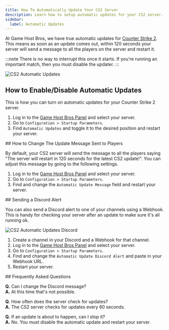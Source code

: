 ```yaml
---
title: How To Automatically Update Your CS2 Server
description: Learn how to setup automatic updates for your CS2 server.
sidebar:
  label: Automatic Updates
---
```


At Game Host Bros, we have true automatic updates for [Counter Strike 2](https://www.gamehostbros.com/cs2-server-hosting/). This means as soon as an update comes out, within 120 seconds your server will send a message to all the players on the server and restart it.

:::note
There is no way to interrupt this once it starts. If you're running an important match, then you must disable the updater.
:::

![CS2 Automatic Updates](../../../../assets/guide-images/cs2-auto-updates.png)

## How to Enable/Disable Automatic Updates

This is how you can turn on automatic updates for your Counter Strike 2 server.
<Steps>
1. Log in to the [Game Host Bros Panel](https://panel.gamehostbros.com/) and select your server.
2. Go to `Configuration > Startup Parameters`.
3. Find `Automatic Updates` and toggle it to the desired position and restart your server.
</Steps>
## How to Change The Update Message Sent to Players

By default, your CS2 server will send the message to all the players saying "The server will restart in 120 seconds for the latest CS2 update!". You can adjust this message by going to the following settings.
<Steps>
1. Log in to the [Game Host Bros Panel](https://panel.gamehostbros.com/) and select your server.
2. Go to `Configuration > Startup Parameters`.
3. Find and change the `Automatic Update Message` field and restart your server.
</Steps>
## Sending a Discord Alert

You can also send a Discord alert to one of your channels using a Webhook. This is handy for checking your server after an update to make sure it's all running ok.

![CS2 Automatic Updates Discord](../../../../assets/guide-images/cs2-auto-updates-discord.png)
<Steps>
1. Create a channel in your Discord and a Webhook for that channel.
2. Log in to the [Game Host Bros Panel](https://panel.gamehostbros.com/) and select your server.
3. Go to `Configuration > Startup Parameters`.
4. Find and change the `Automatic Update Discord Alert` and paste in your Webhook URL.
5. Restart your server.
</Steps>
## Frequently Asked Questions

**Q.** Can I change the Discord message?  
**A.** At this time that's not possible.

**Q.** How often does the server check for updates?  
**A.** The CS2 server checks for updates every 60 seconds.

**Q.** If an update is about to happen, can I stop it?  
**A.** No. You must disable the automatic update and restart your server.
